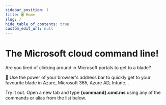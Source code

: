 ```yaml
---
sidebar_position: 1
title: 🖥 Home
slug: /
hide_table_of_contents: true
custom_edit_url: null
---
```



# The Microsoft cloud command line!

Are you tired of clicking around in Microsoft portals to get to a blade?

🚀 Use the power of your browser's address bar to quickly get to your favourite blade in Azure, Microsoft 365, Azure AD, Intune...

Try it out. Open a new tab and type **{command}.cmd.ms** using any of the commands or alias from the list below.

<CommandsTable
  columns={columns}
  data={commands}
/>
